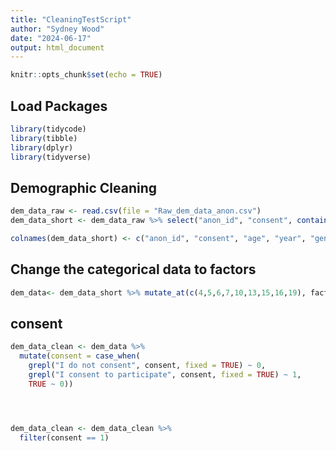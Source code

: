 ```yaml
---
title: "CleaningTestScript"
author: "Sydney Wood"
date: "2024-06-17"
output: html_document
---
```


```r
knitr::opts_chunk$set(echo = TRUE)
```


## Load Packages 
```r
library(tidycode)
library(tibble)
library(dplyr)
library(tidyverse)
```


## Demographic Cleaning

```r
dem_data_raw <- read.csv(file = "Raw_dem_data_anon.csv")
dem_data_short <- dem_data_raw %>% select("anon_id", "consent", contains(".."))

colnames(dem_data_short) <- c("anon_id", "consent", "age", "year", "gender", "int_student", "esl", "e_exp", "e_lvl", "URM", "p_education", "m_education", "par_rel", "fin_support", "ses", "grant", "soc_med", "hw_time", "transfer")
```

## Change the categorical data to factors
```r
dem_data<- dem_data_short %>% mutate_at(c(4,5,6,7,10,13,15,16,19), factor)
```

## consent
```r
dem_data_clean <- dem_data %>%
  mutate(consent = case_when(
    grepl("I do not consent", consent, fixed = TRUE) ~ 0,
    grepl("I consent to participate", consent, fixed = TRUE) ~ 1,
    TRUE ~ 0))




dem_data_clean <- dem_data_clean %>%
  filter(consent == 1)
```



